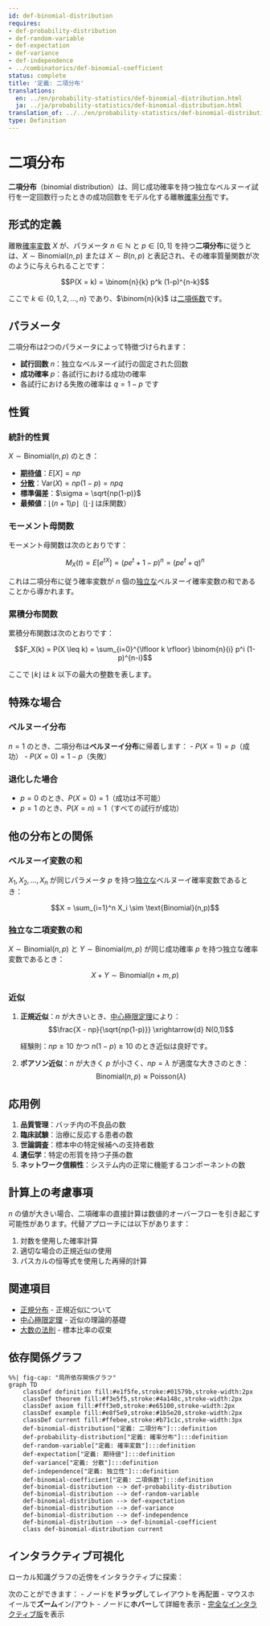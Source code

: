 ```yaml
---
id: def-binomial-distribution
requires:
- def-probability-distribution
- def-random-variable
- def-expectation
- def-variance
- def-independence
- ../combinatorics/def-binomial-coefficient
status: complete
title: '定義: 二項分布'
translations:
  en: ../en/probability-statistics/def-binomial-distribution.html
  ja: ../ja/probability-statistics/def-binomial-distribution.html
translation_of: ../../en/probability-statistics/def-binomial-distribution.qmd
type: Definition
---
```


# 二項分布 {#def-binomial-distribution}

**二項分布**（binomial distribution）は、同じ成功確率を持つ独立なベルヌーイ試行を一定回数行ったときの成功回数をモデル化する離散[確率分布](def-probability-distribution.qmd)です。

## 形式的定義

離散[確率変数](def-random-variable.qmd) $X$ が、パラメータ $n \in \mathbb{N}$ と $p \in [0,1]$ を持つ**二項分布**に従うとは、$X \sim \text{Binomial}(n,p)$ または $X \sim B(n,p)$ と表記され、その確率質量関数が次のように与えられることです：

$$P(X = k) = \binom{n}{k} p^k (1-p)^{n-k}$$

ここで $k \in \{0, 1, 2, \ldots, n\}$ であり、$\binom{n}{k}$ は[二項係数](../combinatorics/def-binomial-coefficient.qmd)です。

## パラメータ

二項分布は2つのパラメータによって特徴づけられます：

- **試行回数** $n$：独立なベルヌーイ試行の固定された回数
- **成功確率** $p$：各試行における成功の確率
- 各試行における失敗の確率は $q = 1 - p$ です

## 性質

### 統計的性質

$X \sim \text{Binomial}(n,p)$ のとき：

- **[期待値](def-expectation.qmd)**：$E[X] = np$
- **[分散](def-variance.qmd)**：$\text{Var}(X) = np(1-p) = npq$
- **標準偏差**：$\sigma = \sqrt{np(1-p)}$
- **最頻値**：$\lfloor (n+1)p \rfloor$（$\lfloor \cdot \rfloor$ は床関数）

### モーメント母関数

モーメント母関数は次のとおりです：

$$M_X(t) = E[e^{tX}] = (pe^t + 1-p)^n = (pe^t + q)^n$$

これは二項分布に従う確率変数が $n$ 個の[独立な](def-independence.qmd)ベルヌーイ確率変数の和であることから導かれます。

### 累積分布関数

累積分布関数は次のとおりです：

$$F_X(k) = P(X \leq k) = \sum_{i=0}^{\lfloor k \rfloor} \binom{n}{i} p^i (1-p)^{n-i}$$

ここで $\lfloor k \rfloor$ は $k$ 以下の最大の整数を表します。

## 特殊な場合

### ベルヌーイ分布

$n = 1$ のとき、二項分布は**ベルヌーイ分布**に帰着します：
- $P(X = 1) = p$（成功）
- $P(X = 0) = 1-p$（失敗）

### 退化した場合

- $p = 0$ のとき、$P(X = 0) = 1$（成功は不可能）
- $p = 1$ のとき、$P(X = n) = 1$（すべての試行が成功）

## 他の分布との関係

### ベルヌーイ変数の和

$X_1, X_2, \ldots, X_n$ が同じパラメータ $p$ を持つ[独立な](def-independence.qmd)ベルヌーイ確率変数であるとき：

$$X = \sum_{i=1}^n X_i \sim \text{Binomial}(n,p)$$

### 独立な二項変数の和

$X \sim \text{Binomial}(n,p)$ と $Y \sim \text{Binomial}(m,p)$ が同じ成功確率 $p$ を持つ独立な確率変数であるとき：

$$X + Y \sim \text{Binomial}(n+m,p)$$

### 近似

1. **正規近似**：$n$ が大きいとき、[中心極限定理](thm-central-limit.qmd)により：
   $$\frac{X - np}{\sqrt{np(1-p)}} \xrightarrow{d} N(0,1)$$

   経験則：$np \geq 10$ かつ $n(1-p) \geq 10$ のとき近似は良好です。

2. **ポアソン近似**：$n$ が大きく $p$ が小さく、$np = \lambda$ が適度な大きさのとき：
   $$\text{Binomial}(n,p) \approx \text{Poisson}(\lambda)$$

## 応用例

1. **品質管理**：バッチ内の不良品の数
2. **臨床試験**：治療に反応する患者の数
3. **世論調査**：標本中の特定候補への支持者数
4. **遺伝学**：特定の形質を持つ子孫の数
5. **ネットワーク信頼性**：システム内の正常に機能するコンポーネントの数

## 計算上の考慮事項

$n$ の値が大きい場合、二項確率の直接計算は数値的オーバーフローを引き起こす可能性があります。代替アプローチには以下があります：

1. 対数を使用した確率計算
2. 適切な場合の正規近似の使用
3. パスカルの恒等式を使用した再帰的計算

## 関連項目

- [正規分布](def-normal-distribution.qmd) - 正規近似について
- [中心極限定理](thm-central-limit.qmd) - 近似の理論的基礎
- [大数の法則](thm-law-of-large-numbers.qmd) - 標本比率の収束

## 依存関係グラフ

```mermaid
%%| fig-cap: "局所依存関係グラフ"
graph TD
    classDef definition fill:#e1f5fe,stroke:#01579b,stroke-width:2px
    classDef theorem fill:#f3e5f5,stroke:#4a148c,stroke-width:2px
    classDef axiom fill:#fff3e0,stroke:#e65100,stroke-width:2px
    classDef example fill:#e8f5e9,stroke:#1b5e20,stroke-width:2px
    classDef current fill:#ffebee,stroke:#b71c1c,stroke-width:3px
    def-binomial-distribution["定義: 二項分布"]:::definition
    def-probability-distribution["定義: 確率分布"]:::definition
    def-random-variable["定義: 確率変数"]:::definition
    def-expectation["定義: 期待値"]:::definition
    def-variance["定義: 分散"]:::definition
    def-independence["定義: 独立性"]:::definition
    def-binomial-coefficient["定義: 二項係数"]:::definition
    def-binomial-distribution --> def-probability-distribution
    def-binomial-distribution --> def-random-variable
    def-binomial-distribution --> def-expectation
    def-binomial-distribution --> def-variance
    def-binomial-distribution --> def-independence
    def-binomial-distribution --> def-binomial-coefficient
    class def-binomial-distribution current
```

## インタラクティブ可視化

ローカル知識グラフの近傍をインタラクティブに探索：

::: {.graph-viz data-id="def-binomial-distribution" data-width="700" data-height="500"}
:::

次のことができます：
- ノードを**ドラッグ**してレイアウトを再配置
- マウスホイールで**ズーム**イン/アウト
- ノードに**ホバー**して詳細を表示
- [完全なインタラクティブ版](../../output/interactive/def-binomial-distribution.html){target="_blank"}を表示
